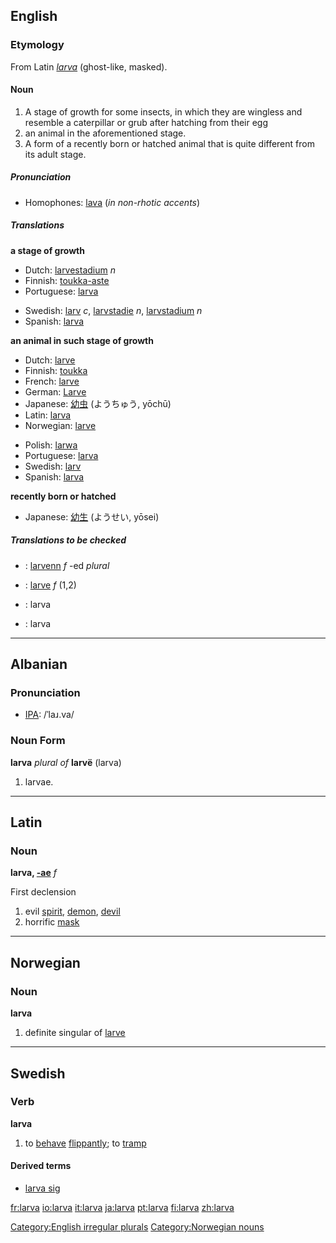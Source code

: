 ==English==

===Etymology===
From Latin ''[[larva#Latin|larva]]'' (ghost-like, masked).

====Noun====
[[Category:English irregular plurals]]
{{en-noun2|'''larva'''|'''[[larvae]] '''or, incorrectly,''' [[larvas]]'''}}

<!--Is the first meaning correct?-->
#A stage of growth for some insects, in which they are wingless and resemble a caterpillar or grub after hatching from their egg
#an animal in the aforementioned stage.
#A form of a recently born or hatched animal that is quite different from its adult stage. 

=====Pronunciation=====
*Homophones: [[lava]] (''in non-rhotic accents'')

=====Translations=====
'''a stage of growth'''
{{top}}
*Dutch: [[larvestadium]] ''n''
*Finnish: [[toukka-aste]]
*Portuguese: [[larva]] {{f}}
{{mid}}
*Swedish: [[larv]] ''c'', [[larvstadie]] ''n'', [[larvstadium]] ''n''
*Spanish: [[larva]] {{f}}
{{bottom}}

'''an animal in such stage of growth'''
{{top}}
*Dutch: [[larve]] {{f}}
*Finnish: [[toukka]]
*French: [[larve]] {{f}}
*German: [[Larve]] {{f}}
*Japanese: [[幼虫]] (ようちゅう, yōchū) 
*Latin:  [[larva]] {{f}}
*Norwegian: [[larve]] {{mf}}
{{mid}}
*Polish: [[larwa]] {{f}}
*Portuguese: [[larva]] {{f}}
*Swedish: [[larv]] {{c}}
*Spanish: [[larva]] {{f}}
{{bottom}}

'''recently born or hatched'''
{{top}}
{{mid}}
*Japanese: [[幼生]] (ようせい, yōsei)
{{bottom}}

=====Translations to be checked=====
<!--Remove this section once all of the translations below have been moved into the tables above.-->
{{checktrans}}

*{{ttbc|Breton}}: [[larvenn]] ''f'' -ed ''plural''
*{{ttbc|French}}: [[larve]] ''f'' (1,2)
*{{ttbc|Indonesian}}: larva
*{{ttbc|Interlingua}}: larva
----

==Albanian==
===Pronunciation===
*[[IPA]]: /ˈlaɹ.va/
===Noun Form===
'''larva''' ''plural of'' '''larvë''' (larva)
# larvae.
----
==Latin==
===Noun===
'''larva, [[Wiktionary Appendix:Latin first declension|-ae]]''' ''f''

First declension

#evil [[spirit]], [[demon]], [[devil]]
#horrific [[mask]]

----
==Norwegian==
===Noun===
[[Category:Norwegian nouns]]
'''larva'''
#definite singular of [[larve]]

----
==Swedish==
===Verb===
'''larva'''
# to [[behave]] [[flippantly]]; to [[tramp]]

====Derived terms====
*[[larva sig]]

[[fr:larva]]
[[io:larva]]
[[it:larva]]
[[ja:larva]]
[[pt:larva]]
[[fi:larva]]
[[zh:larva]]